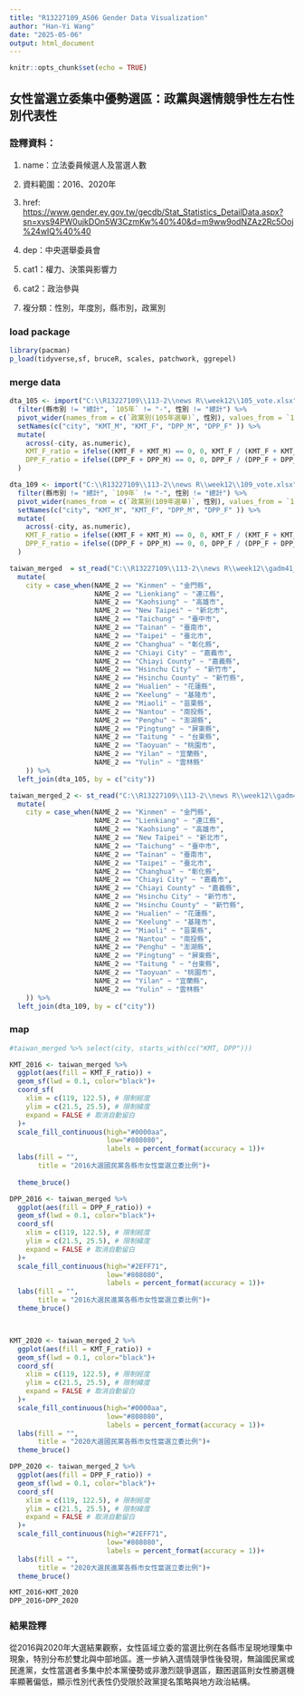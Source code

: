 ---
title: "R13227109_AS06 Gender Data Visualization"
author: "Han-Yi Wang"
date: "2025-05-06"
output: html_document
---

```{r setup, include=FALSE}
knitr::opts_chunk$set(echo = TRUE)
```

## 女性當選立委集中優勢選區：政黨與選情競爭性左右性別代表性

### 詮釋資料：

1.  name：立法委員候選人及當選人數

2.  資料範圍：2016、2020年

3.  href: <https://www.gender.ey.gov.tw/gecdb/Stat_Statistics_DetailData.aspx?sn=xvs94PW0ujkDOn5W3CzmKw%40%40&d=m9ww9odNZAz2Rc5Ooj%24wIQ%40%40>

4.  dep：中央選舉委員會

5.  cat1：權力、決策與影響力

6.  cat2：政治參與

7.  複分類：性別，年度別，縣市別，政黨別

### load package

```{r warning=F}
library(pacman)
p_load(tidyverse,sf, bruceR, scales, patchwork, ggrepel)

```

### merge data

```{r warning=F}

dta_105 <- import("C:\\R13227109\\113-2\\news R\\week12\\105_vote.xlsx", as = "tbl") %>% 
  filter(縣市別 != "總計", `105年` != "-", 性別 != "總計") %>%
  pivot_wider(names_from = c(`政黨別(105年選舉)`, 性別), values_from = `105年`) %>% 
  setNames(c("city", "KMT_M", "KMT_F", "DPP_M", "DPP_F" )) %>% 
  mutate(
    across(-city, as.numeric),
    KMT_F_ratio = ifelse((KMT_F + KMT_M) == 0, 0, KMT_F / (KMT_F + KMT_M)),
    DPP_F_ratio = ifelse((DPP_F + DPP_M) == 0, 0, DPP_F / (DPP_F + DPP_M))
  )

dta_109 <- import("C:\\R13227109\\113-2\\news R\\week12\\109_vote.xlsx", as = "tbl") %>% 
  filter(縣市別 != "總計", `109年` != "-", 性別 != "總計") %>% 
  pivot_wider(names_from = c(`政黨別(109年選舉)`, 性別), values_from = `109年`) %>% 
  setNames(c("city", "KMT_M", "KMT_F", "DPP_M", "DPP_F" )) %>% 
  mutate(
    across(-city, as.numeric),
    KMT_F_ratio = ifelse((KMT_F + KMT_M) == 0, 0, KMT_F / (KMT_F + KMT_M)),
    DPP_F_ratio = ifelse((DPP_F + DPP_M) == 0, 0, DPP_F / (DPP_F + DPP_M))
  )

taiwan_merged  = st_read("C:\\R13227109\\113-2\\news R\\week12\\gadm41_TWN_shp\\gadm41_TWN_2.shp") %>% 
  mutate(
    city = case_when(NAME_2 == "Kinmen" ~ "金門縣",
                     NAME_2 == "Lienkiang" ~ "連江縣",
                     NAME_2 == "Kaohsiung" ~ "高雄市",
                     NAME_2 == "New Taipei" ~ "新北市",
                     NAME_2 == "Taichung" ~ "臺中市",
                     NAME_2 == "Tainan" ~ "臺南市",
                     NAME_2 == "Taipei" ~ "臺北市",
                     NAME_2 == "Changhua" ~ "彰化縣",
                     NAME_2 == "Chiayi City" ~ "嘉義市",
                     NAME_2 == "Chiayi County" ~ "嘉義縣",
                     NAME_2 == "Hsinchu City" ~ "新竹市",
                     NAME_2 == "Hsinchu County" ~ "新竹縣",
                     NAME_2 == "Hualien" ~ "花蓮縣",
                     NAME_2 == "Keelung" ~ "基隆市",
                     NAME_2 == "Miaoli" ~ "苗栗縣",
                     NAME_2 == "Nantou" ~ "南投縣",
                     NAME_2 == "Penghu" ~ "澎湖縣",
                     NAME_2 == "Pingtung" ~ "屏東縣",
                     NAME_2 == "Taitung " ~ "台東縣",
                     NAME_2 == "Taoyuan" ~ "桃園市",
                     NAME_2 == "Yilan" ~ "宜蘭縣",
                     NAME_2 == "Yulin" ~ "雲林縣"
    )) %>% 
  left_join(dta_105, by = c("city"))

taiwan_merged_2 <- st_read("C:\\R13227109\\113-2\\news R\\week12\\gadm41_TWN_shp\\gadm41_TWN_2.shp") %>% 
  mutate(
    city = case_when(NAME_2 == "Kinmen" ~ "金門縣",
                     NAME_2 == "Lienkiang" ~ "連江縣",
                     NAME_2 == "Kaohsiung" ~ "高雄市",
                     NAME_2 == "New Taipei" ~ "新北市",
                     NAME_2 == "Taichung" ~ "臺中市",
                     NAME_2 == "Tainan" ~ "臺南市",
                     NAME_2 == "Taipei" ~ "臺北市",
                     NAME_2 == "Changhua" ~ "彰化縣",
                     NAME_2 == "Chiayi City" ~ "嘉義市",
                     NAME_2 == "Chiayi County" ~ "嘉義縣",
                     NAME_2 == "Hsinchu City" ~ "新竹市",
                     NAME_2 == "Hsinchu County" ~ "新竹縣",
                     NAME_2 == "Hualien" ~ "花蓮縣",
                     NAME_2 == "Keelung" ~ "基隆市",
                     NAME_2 == "Miaoli" ~ "苗栗縣",
                     NAME_2 == "Nantou" ~ "南投縣",
                     NAME_2 == "Penghu" ~ "澎湖縣",
                     NAME_2 == "Pingtung" ~ "屏東縣",
                     NAME_2 == "Taitung " ~ "台東縣",
                     NAME_2 == "Taoyuan" ~ "桃園市",
                     NAME_2 == "Yilan" ~ "宜蘭縣",
                     NAME_2 == "Yulin" ~ "雲林縣"
    )) %>% 
  left_join(dta_109, by = c("city"))
```

### map

```{r warning=F}
#taiwan_merged %>% select(city, starts_with(cc("KMT, DPP")))

KMT_2016 <- taiwan_merged %>% 
  ggplot(aes(fill = KMT_F_ratio)) + 
  geom_sf(lwd = 0.1, color="black")+  
  coord_sf(
    xlim = c(119, 122.5), # 限制經度
    ylim = c(21.5, 25.5), # 限制緯度
    expand = FALSE # 取消自動留白
  )+
  scale_fill_continuous(high="#0000aa",
                        low="#808080",
                        labels = percent_format(accuracy = 1))+
  labs(fill = "",
       title = "2016大選國民黨各縣市女性當選立委比例")+
  
  theme_bruce()

DPP_2016 <- taiwan_merged %>% 
  ggplot(aes(fill = DPP_F_ratio)) + 
  geom_sf(lwd = 0.1, color="black")+  
  coord_sf(
    xlim = c(119, 122.5), # 限制經度
    ylim = c(21.5, 25.5), # 限制緯度
    expand = FALSE # 取消自動留白
  )+
  scale_fill_continuous(high="#2EFF71",
                        low="#808080",
                        labels = percent_format(accuracy = 1))+
  labs(fill = "",
       title = "2016大選民進黨各縣市女性當選立委比例")+
  theme_bruce()



KMT_2020 <- taiwan_merged_2 %>% 
  ggplot(aes(fill = KMT_F_ratio)) + 
  geom_sf(lwd = 0.1, color="black")+  
  coord_sf(
    xlim = c(119, 122.5), # 限制經度
    ylim = c(21.5, 25.5), # 限制緯度
    expand = FALSE # 取消自動留白
  )+
  scale_fill_continuous(high="#0000aa",
                        low="#808080",
                        labels = percent_format(accuracy = 1))+
  labs(fill = "",
       title = "2020大選國民黨各縣市女性當選立委比例")+
  theme_bruce()

DPP_2020 <- taiwan_merged_2 %>% 
  ggplot(aes(fill = DPP_F_ratio)) + 
  geom_sf(lwd = 0.1, color="black")+  
  coord_sf(
    xlim = c(119, 122.5), # 限制經度
    ylim = c(21.5, 25.5), # 限制緯度
    expand = FALSE # 取消自動留白
  )+
  scale_fill_continuous(high="#2EFF71",
                        low="#808080",
                        labels = percent_format(accuracy = 1))+
  labs(fill = "",
       title = "2020大選民進黨各縣市女性當選立委比例")+
  theme_bruce()

KMT_2016+KMT_2020
DPP_2016+DPP_2020

```

### 結果詮釋

從2016與2020年大選結果觀察，女性區域立委的當選比例在各縣市呈現地理集中現象，特別分布於雙北與中部地區。進一步納入選情競爭性後發現，無論國民黨或民進黨，女性當選者多集中於本黨優勢或非激烈競爭選區，艱困選區則女性勝選機率顯著偏低，顯示性別代表性仍受限於政黨提名策略與地方政治結構。
